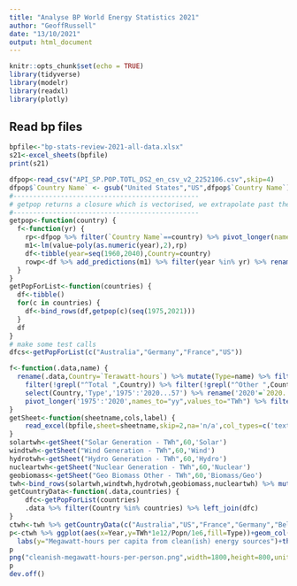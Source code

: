 ```yaml
---
title: "Analyse BP World Energy Statistics 2021"
author: "GeoffRussell"
date: "13/10/2021"
output: html_document
---
```


```r
knitr::opts_chunk$set(echo = TRUE)
library(tidyverse)
library(modelr)
library(readxl)
library(plotly)
```

## Read bp files


```r
bpfile<-"bp-stats-review-2021-all-data.xlsx"
s21<-excel_sheets(bpfile)
print(s21)
```

```r
dfpop<-read_csv("API_SP.POP.TOTL_DS2_en_csv_v2_2252106.csv",skip=4)
dfpop$`Country Name` <- gsub("United States","US",dfpop$`Country Name`)
#-----------------------------------------------
# getpop returns a closure which is vectorised, we extrapolate past the last data point, 2019
#-----------------------------------------------
getpop<-function(country) {
  f<-function(yr) {
    rp<-dfpop %>% filter(`Country Name`==country) %>% pivot_longer(names_to="year",cols="1960":"2019") %>% select(year,value)
    m1<-lm(value~poly(as.numeric(year),2),rp)
    df<-tibble(year=seq(1960,2040),Country=country)
    rowp<-df %>% add_predictions(m1) %>% filter(year %in% yr) %>% rename(Year=year,Popn=pred)
  }
}
getPopForList<-function(countries) {
  df<-tibble()
  for(c in countries) {
    df<-bind_rows(df,getpop(c)(seq(1975,2021)))
  }
  df 
}
# make some test calls
dfcs<-getPopForList(c("Australia","Germany","France","US"))
```


```r
f<-function(.data,name) {
  rename(.data,Country=`Terawatt-hours`) %>% mutate(Type=name) %>% filter(!is.na(Country)) %>% 
    filter(!grepl("^Total ",Country)) %>% filter(!grepl("^Other ",Country)) %>% slice(1:84) %>% 
    select(Country,'Type','1975':'2020...57') %>% rename('2020'=`2020...57`) %>% 
    pivot_longer('1975':'2020',names_to="yy",values_to="TWh") %>% filter(!is.na(TWh))
}
getSheet<-function(sheetname,cols,label) {
    read_excel(bpfile,sheet=sheetname,skip=2,na='n/a',col_types=c('text',rep('numeric',cols-1))) %>% f(label) 
}
solartwh<-getSheet("Solar Generation - TWh",60,'Solar')
windtwh<-getSheet("Wind Generation - TWh",60,'Wind')
hydrotwh<-getSheet("Hydro Generation - TWh",60,'Hydro')
nucleartwh<-getSheet("Nuclear Generation - TWh",60,'Nuclear')
geobiomass<-getSheet("Geo Biomass Other - TWh",60,'Biomass/Geo')
twh<-bind_rows(solartwh,windtwh,hydrotwh,geobiomass,nucleartwh) %>% mutate(Year=as.numeric(yy)) %>% select(-yy) 
getCountryData<-function(.data,countries) {
    dfc<-getPopForList(countries)
    .data %>% filter(Country %in% countries) %>% left_join(dfc)
}
ctwh<-twh %>% getCountryData(c("Australia","US","France","Germany","Belgium","Sweden"))
p<-ctwh %>% ggplot(aes(x=Year,y=TWh*1e12/Popn/1e6,fill=Type))+geom_col()+facet_wrap(~Country)+
  labs(y="Megawatt-hours per capita from clean(ish) energy sources")+theme(axis.title=element_text(size=7),axis.text.x=element_text(size=7))
p
png("cleanish-megawatt-hours-per-person.png",width=1800,height=800,units="px",res=300,type="cairo-png")
p
dev.off()
```


